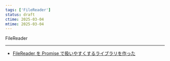 ```yaml
---
tags: ['FileReader']
status: draft
ctime: 2025-03-04
mtime: 2025-03-04
---
```



<QuoteLink url="https://developer.mozilla.org/en-US/docs/Web/API/FileReader">
  FileReader
</QuoteLink>

---

- [FileReader を Promise で扱いやすくするライブラリを作った](https://zenn.dev/terass_dev/articles/b1106c6e8e778b)
